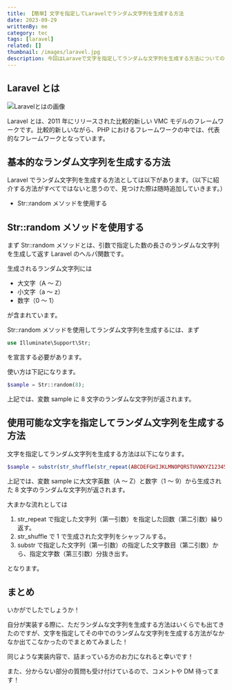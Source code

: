 ```yaml
---
title: 【簡単】文字を指定してLaravelでランダム文字列を生成する方法
date: 2023-09-29
writtenBy: me
category: tec
tags: [laravel]
related: []
thumbnail: /images/laravel.jpg
description: 今回はLaraveで文字を指定してランダムな文字列を生成する方法についての記事です。基本的なStr::randomを使用する方法や文字を指定してランダム文字列を生成する方法を解説しています。初心者の方でも分かりやすいように書いているのでぜひ見ていってください！
---
```


## Laravel とは

![Laravelとはの画像](image1.png)

Laravel とは、2011 年にリリースされた比較的新しい VMC モデルのフレームワークです。比較的新しいながら、PHP におけるフレームワークの中では、代表的なフレームワークとなっています。

## 基本的なランダム文字列を生成する方法

Laravel でランダム文字列を生成する方法としては以下があります。（以下に紹介する方法がすべてではないと思うので、見つけた際は随時追加していきます。）

- Str::random メソッドを使用する

## Str::random メソッドを使用する

まず Str::random メソッドとは、引数で指定した数の長さのランダムな文字列を生成して返す Laravel のヘルパ関数です。

生成されるランダム文字列には

- 大文字（A ～ Z）
- 小文字（a ～ z）
- 数字（0 ～ 1）

が含まれています。

Str::random メソッドを使用してランダム文字列を生成するには、まず

```php
use Illuminate\Support\Str;
```

を宣言する必要があります。

使い方は下記になります。

```php
$sample = Str::random(8);
```

上記では、変数 sample に 8 文字のランダムな文字列が返されます。

## 使用可能な文字を指定してランダム文字列を生成する方法

文字を指定してランダム文字列を生成する方法は以下になります。

```php
$sample = substr(str_shuffle(str_repeat(ABCDEFGHIJKLMNOPQRSTUVWXYZ123456789, 8)), 0, 8)
```

上記では、変数 sample に大文字英数（A ～ Z）と数字（1 ～ 9）から生成された 8 文字のランダムな文字列が返されます。

大まかな流れとしては

1. str_repeat で指定した文字列（第一引数）を指定した回数（第二引数）繰り返す。
1. str_shuffle で 1 で生成された文字列をシャッフルする。
1. substr で指定した文字列（第一引数）の指定した文字数目（第二引数）から、指定文字数（第三引数）分抜き出す。

となります。

## まとめ

いかがでしたでしょうか！

自分が実装する際に、ただランダムな文字列を生成する方法はいくらでも出てきたのですが、文字を指定してその中でのランダムな文字列を生成する方法がなかなか出てこなかったのでまとめてみました！

同じような実装内容で、詰まっている方のお力になれると幸いです！

また、分からない部分の質問も受け付けているので、コメントや DM 待ってます！
